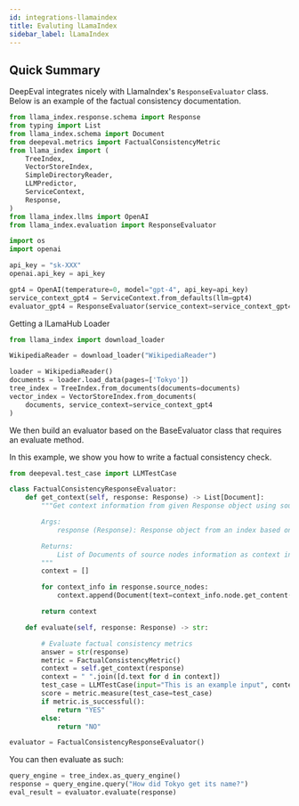 ```yaml
---
id: integrations-llamaindex
title: Evaluting lLamaIndex
sidebar_label: lLamaIndex
---
```


## Quick Summary

DeepEval integrates nicely with LlamaIndex's `ResponseEvaluator` class. Below is an example of the factual consistency documentation.

```python
from llama_index.response.schema import Response
from typing import List
from llama_index.schema import Document
from deepeval.metrics import FactualConsistencyMetric
from llama_index import (
    TreeIndex,
    VectorStoreIndex,
    SimpleDirectoryReader,
    LLMPredictor,
    ServiceContext,
    Response,
)
from llama_index.llms import OpenAI
from llama_index.evaluation import ResponseEvaluator

import os
import openai

api_key = "sk-XXX"
openai.api_key = api_key

gpt4 = OpenAI(temperature=0, model="gpt-4", api_key=api_key)
service_context_gpt4 = ServiceContext.from_defaults(llm=gpt4)
evaluator_gpt4 = ResponseEvaluator(service_context=service_context_gpt4)
```

Getting a lLamaHub Loader

```python
from llama_index import download_loader

WikipediaReader = download_loader("WikipediaReader")

loader = WikipediaReader()
documents = loader.load_data(pages=['Tokyo'])
tree_index = TreeIndex.from_documents(documents=documents)
vector_index = VectorStoreIndex.from_documents(
    documents, service_context=service_context_gpt4
)
```

We then build an evaluator based on the BaseEvaluator class that requires an evaluate method.

In this example, we show you how to write a factual consistency check.

```python
from deepeval.test_case import LLMTestCase

class FactualConsistencyResponseEvaluator:
    def get_context(self, response: Response) -> List[Document]:
        """Get context information from given Response object using source nodes.

        Args:
            response (Response): Response object from an index based on the query.

        Returns:
            List of Documents of source nodes information as context information.
        """
        context = []

        for context_info in response.source_nodes:
            context.append(Document(text=context_info.node.get_content()))

        return context

    def evaluate(self, response: Response) -> str:

        # Evaluate factual consistency metrics
        answer = str(response)
        metric = FactualConsistencyMetric()
        context = self.get_context(response)
        context = " ".join([d.text for d in context])
        test_case = LLMTestCase(input="This is an example input", context=context, actual_output=answer)
        score = metric.measure(test_case=test_case)
        if metric.is_successful():
            return "YES"
        else:
            return "NO"

evaluator = FactualConsistencyResponseEvaluator()
```

You can then evaluate as such:

```python
query_engine = tree_index.as_query_engine()
response = query_engine.query("How did Tokyo get its name?")
eval_result = evaluator.evaluate(response)
```
